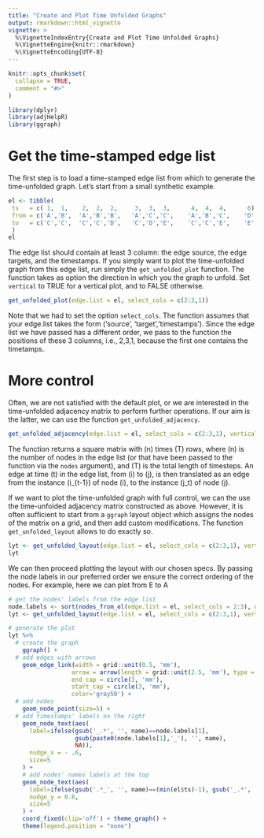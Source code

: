 ```yaml
---
title: "Create and Plot Time Unfolded Graphs"
output: rmarkdown::html_vignette
vignette: >
  %\VignetteIndexEntry{Create and Plot Time Unfolded Graphs}
  %\VignetteEngine{knitr::rmarkdown}
  %\VignetteEncoding{UTF-8}
---
```


```r
knitr::opts_chunk$set(
  collapse = TRUE,
  comment = "#>"
)
```

```r
library(dplyr)
library(adjHelpR)
library(ggraph)
```

# Get the time-stamped edge list

The first step is to load a time-stamped edge list from which to generate the time-unfolded graph.
Let's start from a small synthetic example.
```r
el <- tibble(
 ts   = c( 1,  1,    2,  2,  2,     3,  3,  3,      4,  4,  4,      6),
 from = c('A','B',  'A','B','B',   'A','C','C',    'A','B','C',    'D'),
 to   = c('C','C',  'C','C','D',   'C','D','E',    'C','C','E',    'E')
 )
el
```

The edge list should contain at least 3 column: the edge source, the edge targets, and the timestamps.
If you simply want to plot the time-unfolded graph from this edge list, run simply the `get_unfolded_plot` function.
The function takes as option the direction in which you the graph to unfold. Set `vertical` to TRUE for a vertical plot, and to FALSE otherwise.

```r
get_unfolded_plot(edge.list = el, select_cols = c(2:3,1))
```
Note that we had to set the option `select_cols`. The function assumes that your edge.list takes the form ('source', 'target','timestamps'). Since the edge list we have passed has a different order, we pass to the function the positions of these 3 columns, i.e., 2,3,1, because the first one contains the timetamps.

# More control

Often, we are not satisfied with the default plot, or we are interested in the time-unfolded adjacency matrix to perform further operations.
If our aim is the latter, we can use the function `get_unfolded_adjacency`.

```r
get_unfolded_adjacency(edge.list = el, select_cols = c(2:3,1), vertical = FALSE, sparse = TRUE)
```
The function returns a square matrix with \(n\) times \(T\) rows, where \(n\) is the number of nodes in the edge list (or that have been passed to the function via the `nodes` argument), and \(T\) is the total length of timesteps.
An edge at time \(t\) in the edge list, from \(i\) to \(j\), is then translated as an edge from the instance \(i_{t-1}\) of node \(i\), to the instance \(j_t\) of node \(j\).

If we want to plot the time-unfolded graph with full control, we can the use the time-unfolded adjacency matrix constructed as above.
However, it is often sufficient to start from a `ggraph` layout object which assigns the nodes of the matrix on a grid, and then add custom modifications.
The function `get_unfolded_layout` allows to do exactly so.
```r
lyt <- get_unfolded_layout(edge.list = el, select_cols = c(2:3,1), vertical = TRUE)
lyt
```
We can then proceed plotting the layout with our chosen specs. By passing the node labels in our preferred order we ensure the correct ordering of the nodes. For example, here we can plot from E to A
```r
# get the nodes' labels from the edge list
node.labels <- sort(nodes_from_el(edge.list = el, select_cols = 2:3), decreasing = TRUE)
lyt <- get_unfolded_layout(edge.list = el, select_cols = c(2:3,1), vertical = TRUE, nodes = node.labels)

# generate the plot
lyt %>%
  # create the graph
    ggraph() +
  # add edges with arrows
    geom_edge_link(width = grid::unit(0.5, 'mm'),
                  arrow = arrow(length = grid::unit(2.5, 'mm'), type = 'closed'),
                  end_cap = circle(3, 'mm'),
                  start_cap = circle(3, 'mm'),
                  color='gray50') +
  # add nodes
    geom_node_point(size=5) +
  # add timestamps' labels on the right
    geom_node_text(aes(
      label=ifelse(gsub('_.*', '', name)==node.labels[1],
                   gsub(paste0(node.labels[1],'_'), '', name),
                   NA)),
      nudge_x = - .6,
      size=5
    ) +
    # add nodes' names labels at the top
    geom_node_text(aes(
      label=ifelse(gsub('.*_', '', name)==(min(el$ts)-1), gsub('_.*', '', name), NA)),
      nudge_y = 0.6,
      size=5
    ) +
    coord_fixed(clip='off') + theme_graph() +
    theme(legend.position = "none")
```
